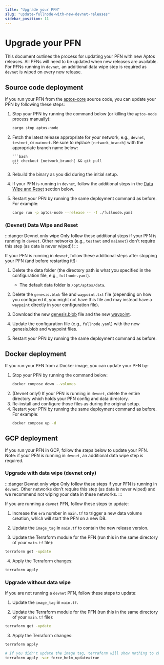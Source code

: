 ```yaml
---
title: "Upgrade your PFN"
slug: "update-fullnode-with-new-devnet-releases"
sidebar_position: 11
---
```


# Upgrade your PFN

This document outlines the process for updating your PFN with new Aptos releases. All PFNs will need to be updated
when new releases are available. For PFNs running in `devnet`, an additional data wipe step is required as `devnet`
is wiped on every new release.

## Source code deployment

If you run your PFN from the [aptos-core][aptos-labs/aptos-core] source code, you can update your PFN by
following these steps:

1.  Stop your PFN by running the command below (or killing the `aptos-node` process manually):

    ```bash
    cargo stop aptos-node
    ```

1.  Fetch the latest release appropriate for your network, e.g., `devnet`, `testnet`, or `mainnet`. Be sure to replace
    `[network_branch]` with the appropriate branch name below:

        ```bash
        git checkout [network_branch] && git pull
        ```

1.  Rebuild the binary as you did during the initial setup.

1.  If your PFN is running in `devnet`, follow the additional steps in the [Data Wipe and Reset](#upgrade-with-data-wipe-devnet-only) section below.

1.  Restart your PFN by running the same deployment command as before. For example:

    ```bash
    cargo run -p aptos-node --release -- -f ./fullnode.yaml
    ```

### (Devnet) Data Wipe and Reset

:::danger Devnet only wipe
Only follow these additional steps if your PFN is running in `devnet`. Other networks (e.g., `testnet` and `mainnet`)
don't require this step (as data is never wiped)!
:::

If your PFN is running in `devnet`, follow these additional steps after stopping your PFN (and before restarting it!):

1. Delete the data folder (the directory path is what you specified in the configuration file, e.g., `fullnode.yaml`).

   - The default data folder is `/opt/aptos/data`.

2. Delete the `genesis.blob` file and `waypoint.txt` file (depending on how you configured it, you might not have this file and may instead have a `waypoint` directly in your configuration file).

3. Download the new [genesis.blob](../node-files-all-networks/node-files.md#genesisblob) file and the new [waypoint](../node-files-all-networks/node-files.md#waypointtxt).

4. Update the configuration file (e.g., `fullnode.yaml`) with the new genesis.blob and waypoint files.

5. Restart your PFN by running the same deployment command as before.

## Docker deployment

If you run your PFN from a Docker image, you can update your PFN by:

1. Stop your PFN by running the command below:
   ```bash
   docker compose down --volumes
   ```
2. (Devnet only!) If your PFN is running in `devnet`, delete the entire directory which holds your PFN config and data directory.
3. Re-install and configure those files as during the original setup.
4. Restart your PFN by running the same deployment command as before. For example:
   ```bash
   docker compose up -d
   ```

## GCP deployment

If you run your PFN in GCP, follow the steps below to update your PFN. Note: if your PFN is
running in `devnet`, an additional data wipe step is required.

### Upgrade with data wipe (devnet only)

:::danger Devnet only wipe
Only follow these steps if your PFN is running in `devnet`. Other networks don't require this step (as data is never wiped)
and we recommend not wiping your data in these networks.
:::

If you are running a `devnet` PFN, follow these steps to update:

1. Increase the `era` number in `main.tf` to trigger a new data volume creation, which will start the PFN on a new DB.

2. Update the `image_tag` in `main.tf` to contain the new release version.

3. Update the Terraform module for the PFN (run this in the same directory of your `main.tf` file):

```bash
terraform get -update
```

4. Apply the Terraform changes:

```bash
terraform apply
```

### Upgrade without data wipe

If you are not running a `devnet` PFN, follow these steps to update:

1. Update the `image_tag` in `main.tf`.

2. Update the Terraform module for the PFN (run this in the same directory of your `main.tf` file):

```bash
terraform get -update
```

3. Apply the Terraform changes:

```bash
terraform apply

# If you didn't update the image tag, terraform will show nothing to change, in this case, force a helm update
terraform apply -var force_helm_update=true
```

[rest_spec]: https://github.com/aptos-labs/aptos-core/tree/main/api
[devnet_genesis]: https://devnet.aptoslabs.com/genesis.blob
[devnet_waypoint]: https://devnet.aptoslabs.com/waypoint.txt
[aptos-labs/aptos-core]: https://github.com/aptos-labs/aptos-core.git
[status dashboard]: https://status.devnet.aptos.dev
